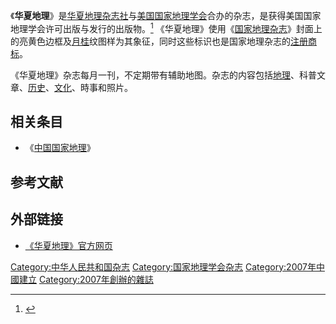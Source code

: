 {{Infobox Magazine| 
title          = 华夏地理| 
image_file     = Huaxia-ng-Logo.gif |
image_size     = 200px |
image_caption  = 华夏地理徽标 |
editor         = [[李永适|李永适]] | 
frequency      = 月刊| 
category       = [[地理|地理]]、[[科学|科学]]、[[历史|历史]]、[[自然|自然]]| 
company        = [[华夏地理杂志社|华夏地理杂志社]]  | 
firstdate      = 2007年7月 | 
country        = {{PRC}} | 
language       = [[简体中文|简体中文]] | 
website        = http://www.nationalgeographic.com.cn/ |  
issn           = 1673-6974 
}} 
《'''华夏地理'''》是[[华夏地理杂志社|华夏地理杂志社]]与[[美国国家地理学会|美国国家地理学会]]合办的杂志，是获得美国国家地理学会许可出版与发行的出版物。<ref>{{cite news |url = http://www.kaixian.tv/gd/2015/0303/12784379.html |title = 《华夏地理》：数字瀚海觅新机(组图) |publisher = 中國新聞出版網 |date = 2015-03-03 |accessdate = 2015-04-02 |archive-date = 2015-04-02 |archive-url = https://web.archive.org/web/20150402172702/http://www.kaixian.tv/gd/2015/0303/12784379.html |dead-url = no }}</ref> 《华夏地理》使用《[[国家地理杂志|国家地理杂志]]》封面上的亮黄色边框及[[月桂|月桂]]纹图样为其象征，同时这些标识也是国家地理杂志的[[注册商标|注册商标]]。 
 
《华夏地理》杂志每月一刊，不定期带有辅助地图。杂志的内容包括[[地理|地理]]、科普文章、[[历史|历史]]、[[文化|文化]]、時事和照片。

==相关条目== 
*《[[中国国家地理|中国国家地理]]》

==参考文献==
{{reflist}}
==外部链接== 
*[http://www.nationalgeographic.com.cn/ 《华夏地理》官方网页]{{Wayback|url=http://www.nationalgeographic.com.cn/ |date=20170506180303 }}

[[Category:中华人民共和国杂志|Category:中华人民共和国杂志]]
[[Category:国家地理学会杂志|Category:国家地理学会杂志]]
[[Category:2007年中國建立|Category:2007年中國建立]]
[[Category:2007年創辦的雜誌|Category:2007年創辦的雜誌]]